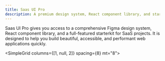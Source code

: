 ```yaml
---
title: Saas UI Pro
description: A premium design system, React component library, and starterkit for SaaS projects.
---
```


Saas UI Pro gives you access to a comprehensive Figma design system, React component library, and a full-featured starterkit for SaaS projects.
It is designed to help you build beautiful, accessible, and performant web applications quickly.

<SimpleGrid columns={[1, null, 2]} spacing={8} mt="8">
  <QuickLink
    href="/docs/pro/installation/overview"
    width="100%"
    title="Installation"
    description="Get started quickly with Saas UI Pro."
    label="Get started"
  />
  <QuickLink
    href="https://demo.saas-ui.dev"
    width="100%"
    title="Demo"
    description="See Saas UI Pro in action."
    label="View demo"
  />
  <QuickLink
    href="/docs/nextjs-starter-kit"
    width="100%"
    title="Next.js starter kit"
    description="Next.js starter kit documentation."
    label="Browse"
  />
  <QuickLink
    href="https://roadmap.saas-ui.dev/roadmap"
    title="Roadmap"
    description="Feature requests and public roadmap."
    label="View roadmap"
  />
</SimpleGrid>
